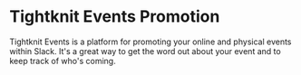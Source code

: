 
# Tightknit Events Promotion

Tightknit Events is a platform for promoting your online and physical events within Slack.
It's a great way to get the word out about your event and to keep track of who's coming.

<Cards>
  <Card title="🚀 Getting Started" href="/events/getting-started" />
  <Card title="📅 Creating an Event" href="/events/create-event" />
  <Card title="📝 Managing Your Event" href="/events/manage-event" />
</Cards>
